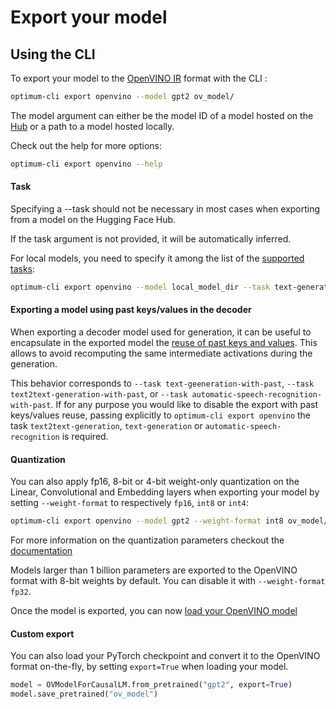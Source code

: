 <!--Copyright 2024 The HuggingFace Team. All rights reserved.
Licensed under the Apache License, Version 2.0 (the "License"); you may not use this file except in compliance with
the License. You may obtain a copy of the License at
http://www.apache.org/licenses/LICENSE-2.0
Unless required by applicable law or agreed to in writing, software distributed under the License is distributed on
an "AS IS" BASIS, WITHOUT WARRANTIES OR CONDITIONS OF ANY KIND, either express or implied. See the License for the
specific language governing permissions and limitations under the License.
-->

# Export your model

## Using the CLI

To export your model to the [OpenVINO IR](https://docs.openvino.ai/2024/documentation/openvino-ir-format.html) format with the CLI :

```bash
optimum-cli export openvino --model gpt2 ov_model/
```

The model argument can either be the model ID of a model hosted on the [Hub](https://huggingface.co/models) or a path to a model hosted locally.


Check out the help for more options:

```bash
optimum-cli export openvino --help
```

#### Task

Specifying a --task should not be necessary in most cases when exporting from a model on the Hugging Face Hub.

If the task argument is not provided, it will be automatically inferred.

For local models, you need to specify it among the list of the [supported tasks](https://huggingface.co/docs/optimum/main/en/exporters/task_manager):

```bash
optimum-cli export openvino --model local_model_dir --task text-generation-with-past ov_model/
```

#### Exporting a model using past keys/values in the decoder

When exporting a decoder model used for generation, it can be useful to encapsulate in the exported model the [reuse of past keys and values](https://discuss.huggingface.co/t/what-is-the-purpose-of-use-cache-in-decoder/958/2). This allows to avoid recomputing the same intermediate activations during the generation.

This behavior corresponds to `--task text-geeneration-with-past`, `--task text2text-generation-with-past`, or `--task automatic-speech-recognition-with-past`. If for any purpose you would like to disable the export with past keys/values reuse, passing explicitly to `optimum-cli export openvino` the task `text2text-generation`, `text-generation` or `automatic-speech-recognition` is required.


#### Quantization

You can also apply fp16, 8-bit or 4-bit weight-only quantization on the Linear, Convolutional and Embedding layers when exporting your model by setting `--weight-format` to respectively `fp16`, `int8` or `int4`:

```bash
optimum-cli export openvino --model gpt2 --weight-format int8 ov_model/
```

For more information on the quantization parameters checkout the [documentation](inference#weight-only-quantization)


<Tip warning={true}>

Models larger than 1 billion parameters are exported to the OpenVINO format with 8-bit weights by default. You can disable it with `--weight-format fp32`.

</Tip>

Once the model is exported, you can now [load your OpenVINO model](inference)

#### Custom export

<Tip>

You can also load your PyTorch checkpoint and convert it to the OpenVINO format on-the-fly, by setting `export=True` when loading your model.

```python
model = OVModelForCausalLM.from_pretrained("gpt2", export=True)
model.save_pretrained("ov_model")

```

</Tip>
